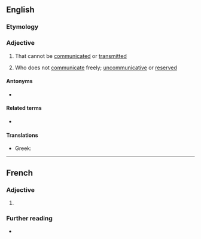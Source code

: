 ==English==

===Etymology===
{{prefix|en|in|communicable}}

===Adjective===
{{en-adj}}

# {{lb|en|of a disease etc}} That cannot be [[communicated]] or [[transmitted]]
# {{lb|en|of a person}} Who does not [[communicate]] freely; [[uncommunicative]] or [[reserved]]

====Antonyms====
* {{l|en|communicable}}

====Related terms====
* {{l|en|incommunicability}}

====Translations====
{{trans-top|not communicable}}
* Greek: {{t+|el|αμετάδοτος}}
{{trans-mid}}
{{trans-bottom}}
----
==French==

===Adjective===
{{fr-adj}}

# {{l|en|incommunicable}}

===Further reading===
* {{R:TLFi}}